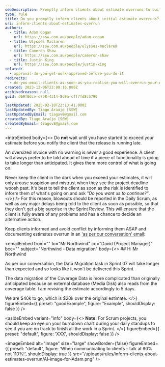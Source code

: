 ```yaml
---
seoDescription: Promptly inform clients about estimate overruns to build trust and prevent conflicts, ensuring transparency in project timelines and costs.
type: rule
title: Do you promptly inform clients about initial estimate overruns?
uri: inform-clients-about-estimates-overrun
authors:
  - title: Adam Cogan
    url: https://ssw.com.au/people/adam-cogan
  - title: Ulysses Maclaren
    url: https://ssw.com.au/people/ulysses-maclaren
  - title: Cameron Shaw
    url: https://ssw.com.au/people/cameron-shaw
  - title: Justin King
    url: https://ssw.com.au/people/justin-king
related:
  - approval-do-you-get-work-approved-before-you-do-it
redirects:
  - do-you-email-clients-as-soon-as-you-realise-you-will-overrun-your-original-estimate
created: 2023-12-06T23:00:16.000Z
archivedreason: null
guid: d69f0dce-c758-4314-8c9a-cff7fd8c6790

lastUpdated: 2025-02-18T22:13:41.000Z
lastUpdatedBy: Tiago Araújo [SSW]
lastUpdatedByEmail: tiagov8@gmail.com
createdBy: Tiago Araújo [SSW]
createdByEmail: tiagov8@gmail.com
---
```


<introEmbed
  body={<>
Do **not** wait until you have started to exceed your estimate before you notify the client that the release is running late.

An oversized invoice with no warning is never a good experience. A client will always prefer to be told ahead of time if a piece of functionality is going to take longer than anticipated. It gives them more control of what is going on.

Never keep the client in the dark when you exceed your estimates, it will only arouse suspicion and mistrust when they see the project deadline woosh past. It's best to tell the client as soon as the risk is identified to inform them of what's going on and ask _"Do you want us to continue?"_.
  </>}
/>
For this reason, blowouts should be reported in the Daily Scrum, as well as any major delays being told to the client as soon as possible, so that they don't get a big surprise in the Sprint Review. This will ensure that the client is fully aware of any problems and has a chance to decide an alternative action.

Keep clients informed and avoid conflict by informing them ASAP and documenting estimates overrun in an ['as per our conversation' email](/as-per-our-conversation-emails):

<emailEmbed
  from=""
  to="Mr Northwind"
  cc="David (Project Manager)"
  bcc=""
  subject="Northwind - Data migration"
  body={<>
    ## Hi Mr Northwind

As per our conversation, the Data Migration task in Sprint 07 will take longer than expected and so looks like it won't be delivered this Sprint.

The data migration of the Coverage Data is more complicated than originally anticipated because an external database (Media Disk) also reads from the coverage table. I am revising the estimate accordingly to 5 days.

We are $40k to go, which is $20k over the original estimate.
  </>}
  figureEmbed={{
    preset: "goodExample",
    figure: "Example",
    shouldDisplay: false
  }}
/>

<asideEmbed
  variant="info"
  body={<>
    **Note:** For Scrum projects, you should keep an eye on your burndown chart during your daily standups to see if you are on track to finish all the work in a Sprint.
  </>}
  figureEmbed={{
    preset: "default",
    figure: 'XXX',
    shouldDisplay: false
  }}
/>


<imageEmbed
  alt="Image"
  size="large"
  showBorder={false}
  figureEmbed={{
    preset: "default",
    figure: 'When communicating to clients - talk at 80% not 110%!',
    shouldDisplay: true
  }}
  src="/uploads/rules/inform-clients-about-estimates-overrun/AI-image-for-Adam.png"
/>
